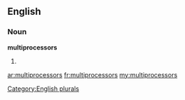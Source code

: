 ==English==

===Noun===
'''multiprocessors'''

# {{plural of|[[multiprocessor]]}}

[[Category:English plurals]]

[[ar:multiprocessors]]
[[fr:multiprocessors]]
[[my:multiprocessors]]